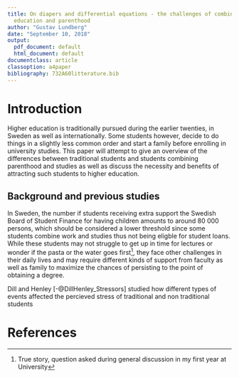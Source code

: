 ```yaml
---
title: On diapers and differential equations - the challenges of combining higher
  education and parenthood
author: "Gustav Lundberg"
date: "September 10, 2018"
output:
  pdf_document: default
  html_document: default
documentclass: article
classoption: a4paper
bibliography: 732A60litterature.bib
---
```


# Introduction

Higher education is traditionally pursued during the earlier twenties, in Sweden as well as internationally. Some students however, decide to do things in a slightly less common order and start a family before enrolling in university studies. This paper will attempt to give an overview of the differences between traditional students and students combining parenthood and studies as well as discuss the necessity and benefits of attracting such students to higher education. 

## Background and previous studies
In Sweden, the number if students receiving extra support the Swedish Board of Student Finance for having children amounts to around 80 000 persons, which should be considered a lower threshold since some students combine work and studies thus not being eligble for student loans. While these students may not struggle to get up in time for lectures or wonder if the pasta or the water goes first^[True story, question asked during general discussion in my first year at University], they face other challenges in their daily lives and may require different kinds of support from faculty as well as family to maximize the chances of persisting to the point of obtaining a degree.

Dill and Henley [-@DillHenley_Stressors] studied how different types of events affected the percieved stress of traditional and non traditional students



# References
